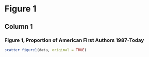 # Figure 1

## Column 1

### Figure 1, Proportion of American First Authors 1987-Today

```r
scatter_figure1(data, original = TRUE)

```
